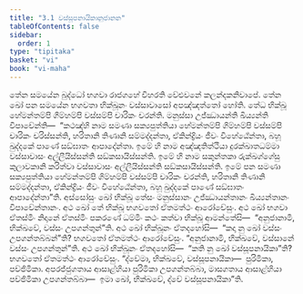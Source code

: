 ```yaml
---
title: "3.1 වස්සූපනායිකානුජානන"
tableOfContents: false
sidebar:
  order: 1
type: "tipitaka"
basket: "vi"
book: "vi-maha"
---
```



<DynamicBreadcrumb />

<Division number="184" book="vi-maha">

<Paragraph number="818" book="vi-maha">
තේන සමයේන බුද්ධෝ භගවා රාජගහේ විහරති වේළුවනේ කලන්දකනිවාපේ. තේන ඛෝ පන සමයේන භගවතා භික්ඛූනං වස්සාවාසෝ අපඤ්ඤත්තෝ හෝති. තේධ භික්ඛූ හේමන්තම්පි ගිම්හම්පි වස්සම්පි චාරිකං චරන්ති. මනුස්සා උජ්ඣායන්ති ඛිය්‍යන්ති විපාචේන්ති—  “කථඤ්හි නාම සමණා සක්‍යපුත්තියා හේමන්තම්පි ගිම්හම්පි වස්සම්පි චාරිකං චරිස්සන්ති, හරිතානි තිණානි සම්මද්දන්තා, ඒකින්ද්‍රියං ජීවං විහේඨේන්තා, බහූ ඛුද්දකේ පාණේ සඞ්ඝාතං ආපාදේන්තා. ඉමේ හි නාම අඤ්ඤතිත්ථියා දුරක්ඛාතධම්මා වස්සාවාසං අල්ලීයිස්සන්ති සඞ්කසායිස්සන්ති. ඉමේ හි නාම සකුන්තකා රුක්ඛග්ගේසු කුලාවකානි කරිත්වා වස්සාවාසං අල්ලීයිස්සන්ති සඞ්කසායිස්සන්ති. ඉමේ පන සමණා සක්‍යපුත්තියා හේමන්තම්පි ගිම්හම්පි වස්සම්පි චාරිකං චරන්ති, හරිතානි තිණානි සම්මද්දන්තා, ඒකින්ද්‍රියං ජීවං විහේඨේන්තා, බහූ ඛුද්දකේ පාණේ සඞ්ඝාතං ආපාදේන්තා”ති.
</Paragraph>

<Paragraph number="819" book="vi-maha">
අස්සෝසුං ඛෝ භික්ඛූ තේසං මනුස්සානං උජ්ඣායන්තානං ඛිය්‍යන්තානං විපාචේන්තානං. අථ ඛෝ තේ භික්ඛූ භගවතෝ ඒතමත්ථං ආරෝචේසුං. අථ ඛෝ භගවා ඒතස්මිං නිදානේ ඒතස්මිං පකරණේ ධම්මිං කථං කත්වා භික්ඛූ ආමන්තේසි—  “අනුජානාමි, භික්ඛවේ, වස්සං උපගන්තුන්”ති. අථ ඛෝ භික්ඛූනං ඒතදහෝසි—  “කදා නු ඛෝ වස්සං උපගන්තබ්බන්”ති? භගවතෝ ඒතමත්ථං ආරෝචේසුං. “අනුජානාමි, භික්ඛවේ, වස්සානේ වස්සං උපගන්තුන්”ති.
</Paragraph>

<Paragraph number="820" book="vi-maha">
අථ ඛෝ භික්ඛූනං ඒතදහෝසි—  “කති නු ඛෝ වස්සූපනායිකා”ති? භගවතෝ ඒතමත්ථං ආරෝචේසුං. “ද්වේමා, භික්ඛවේ, වස්සූපනායිකා—  පුරිමිකා, පච්ඡිමිකා. අපරජ්ජුගතාය ආසාළ්හියා පුරිමිකා උපගන්තබ්බා, මාසගතාය ආසාළ්හියා පච්ඡිමිකා උපගන්තබ්බා—  ඉමා ඛෝ, භික්ඛවේ, ද්වේ වස්සූපනායිකා”ති.
</Paragraph>
</Division>